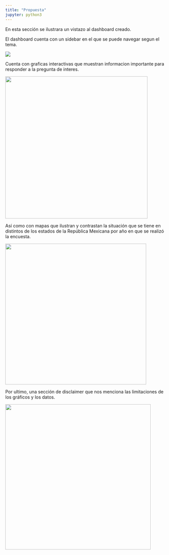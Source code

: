 ```yaml
---
title: "Propuesta"
jupyter: python3
---
```


En esta sección se ilustrara un vistazo al dashboard creado.

El dashboard cuenta con un sidebar en el que se puede navegar segun el tema.

![](images/clipboard-98771589.png){fig-align="center"}

Cuenta con graficas interactivas que muestran informacion importante para responder a la pregunta de interes.

![](images/clipboard-4265090788.png){fig-align="center" width="448"}

Así como con mapas que ilustran y contrastan la situación que se tiene en distintos de los estados de la República Mexicana por año en que se realizó la encuesta.

![](images/clipboard-677093950.png){fig-align="center" width="444"}

Por ultimo, una sección de disclaimer que nos menciona las limitaciones de los gráficos y los datos.

![](images/clipboard-3865170602.png){fig-align="center" width="458"}
